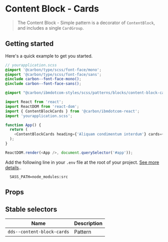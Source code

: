
# Content Block - Cards

> The Content Block - Simple pattern is a decorator of `ContentBlock`, and
> includes a single `CardGroup`.

## Getting started

Here's a quick example to get you started.

```scss
// yourapplication.scss
@import '@carbon/type/scss/font-face/mono';
@import '@carbon/type/scss/font-face/sans';
@include carbon--font-face-mono();
@include carbon--font-face-sans();

@import "@carbon/ibmdotcom-styles/scss/patterns/blocks/content-block-cards/content-block-cards";
```

```javascript
import React from 'react';
import ReactDOM from 'react-dom';
import { ContentBlockCards } from '@carbon/ibmdotcom-react';
import 'yourapplication.scss';

function App() {
  return (
    <ContentBlockCards heading={'Aliquam condimentum interdum'} cards={data} />
  );
}

ReactDOM.render(<App />, document.querySelector('#app'));
```

Add the following line in your `.env` file at the root of your project.
[See more details](https://github.com/carbon-design-system/ibm-dotcom-library/tree/master/packages/styles#usage)..

```
  SASS_PATH=node_modules:src
```

## Props

<Props of={ContentBlockCards} />

## Stable selectors

| Name                       | Description |
| -------------------------- | ----------- |
| `dds--content-block-cards` | Pattern     |

<Description markdown={contributing} />
